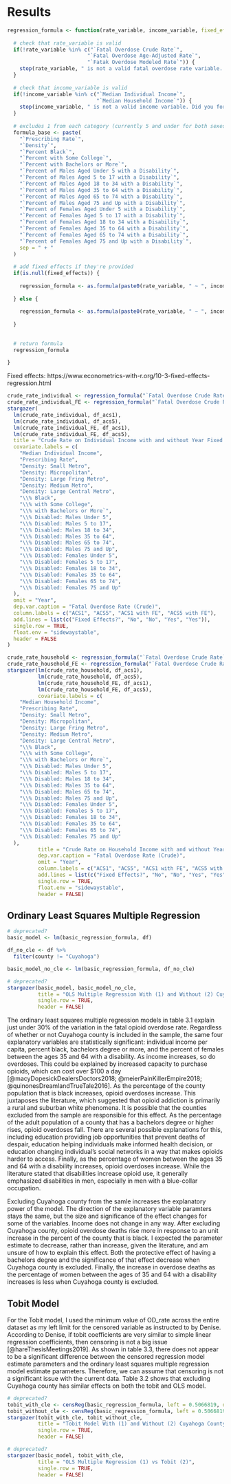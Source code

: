 # Results

```r
regression_formula <- function(rate_variable, income_variable, fixed_effects=NULL) {
  
  # check that rate_variable is valid
  if(!rate_variable %in% c("`Fatal Overdose Crude Rate`",
                          "`Fatal Overdose Age-Adjusted Rate`",
                          "`Fatak Overdose Modeled Rate`")) {
    stop(rate_variable, " is not a valid fatal overdose rate variable. Did you forget to wrap it in ``s like `Fatal Overdose Crude Rate`?")
  }
  
  # check that income_variable is valid
  if(!income_variable %in% c("`Median Individual Income`",
                             "`Median Household Income`")) {
    stop(income_variable, " is not a valid income variable. Did you forget to wrap it in ``s like `Median Individual Income`?")
  }
  
  # excludes 1 from each category (currently 5 and under for both sexes, highschool or less for education)
  formula_base <- paste(
    "`Prescribing Rate`",
    "`Density`",
    "`Percent Black`",
    "`Percent with Some College`",
    "`Percent with Bachelors or More`",
    "`Percent of Males Aged Under 5 with a Disability`",
    "`Percent of Males Aged 5 to 17 with a Disability`",
    "`Percent of Males Aged 18 to 34 with a Disability`",
    "`Percent of Males Aged 35 to 64 with a Disability`",
    "`Percent of Males Aged 65 to 74 with a Disability`",
    "`Percent of Males Aged 75 and Up with a Disability`",
    "`Percent of Females Aged Under 5 with a Disability`",
    "`Percent of Females Aged 5 to 17 with a Disability`",
    "`Percent of Females Aged 18 to 34 with a Disability`",
    "`Percent of Females Aged 35 to 64 with a Disability`",
    "`Percent of Females Aged 65 to 74 with a Disability`",
    "`Percent of Females Aged 75 and Up with a Disability`",
    sep = " + "
  )
  
  # add fixed effects if they're provided
  if(is.null(fixed_effects)) {
    
    regression_formula <- as.formula(paste0(rate_variable, " ~ ", income_variable, " + ", formula_base))
    
  } else {
    
    regression_formula <- as.formula(paste0(rate_variable, " ~ ", income_variable, " + ", formula_base, " + ", fixed_effects))
    
  }
  
  
  # return formula
  regression_formula
  
}
```

Fixed effects: https://www.econometrics-with-r.org/10-3-fixed-effects-regression.html

```r
crude_rate_individual <- regression_formula("`Fatal Overdose Crude Rate`", "`Median Individual Income`")
crude_rate_individual_FE <- regression_formula("`Fatal Overdose Crude Rate`", "`Median Individual Income`", "Year")
stargazer(
  lm(crude_rate_individual, df_acs1),
  lm(crude_rate_individual, df_acs5),
  lm(crude_rate_individual_FE, df_acs1),
  lm(crude_rate_individual_FE, df_acs5),
  title = "Crude Rate on Individual Income with and without Year Fixed Effects",
  covariate.labels = c(
    "Median Individual Income",
    "Prescribing Rate",
    "Density: Small Metro",
    "Density: Micropolitan",
    "Density: Large Fring Metro",
    "Density: Medium Metro",
    "Density: Large Central Metro",
    "\\% Black",
    "\\% with Some College",
    "\\% with Bachelors or More`",
    "\\% Disabled: Males Under 5",
    "\\% Disabled: Males 5 to 17",
    "\\% Disabled: Males 18 to 34",
    "\\% Disabled: Males 35 to 64",
    "\\% Disabled: Males 65 to 74",
    "\\% Disabled: Males 75 and Up",
    "\\% Disabled: Females Under 5",
    "\\% Disabled: Females 5 to 17",
    "\\% Disabled: Females 18 to 34",
    "\\% Disabled: Females 35 to 64",
    "\\% Disabled: Females 65 to 74",
    "\\% Disabled: Females 75 and Up"
  ),
  omit = "Year",
  dep.var.caption = "Fatal Overdose Rate (Crude)",
  column.labels = c("ACS1", "ACS5", "ACS1 with FE", "ACS5 with FE"),
  add.lines = list(c("Fixed Effects?", "No", "No", "Yes", "Yes")),
  single.row = TRUE,
  float.env = "sidewaystable",
  header = FALSE
)
```

```r
crude_rate_household <- regression_formula("`Fatal Overdose Crude Rate`", "`Median Household Income`")
crude_rate_household_FE <- regression_formula("`Fatal Overdose Crude Rate`", "`Median Household Income`", "Year")
stargazer(lm(crude_rate_household, df_acs1),
          lm(crude_rate_household, df_acs5),
          lm(crude_rate_household_FE, df_acs1),
          lm(crude_rate_household_FE, df_acs5),
          covariate.labels = c(
    "Median Household Income",
    "Prescribing Rate",
    "Density: Small Metro",
    "Density: Micropolitan",
    "Density: Large Fring Metro",
    "Density: Medium Metro",
    "Density: Large Central Metro",
    "\\% Black",
    "\\% with Some College",
    "\\% with Bachelors or More`",
    "\\% Disabled: Males Under 5",
    "\\% Disabled: Males 5 to 17",
    "\\% Disabled: Males 18 to 34",
    "\\% Disabled: Males 35 to 64",
    "\\% Disabled: Males 65 to 74",
    "\\% Disabled: Males 75 and Up",
    "\\% Disabled: Females Under 5",
    "\\% Disabled: Females 5 to 17",
    "\\% Disabled: Females 18 to 34",
    "\\% Disabled: Females 35 to 64",
    "\\% Disabled: Females 65 to 74",
    "\\% Disabled: Females 75 and Up"
  ),
          title = "Crude Rate on Household Income with and without Year Fixed Effects",
          dep.var.caption = "Fatal Overdose Rate (Crude)",
          omit = "Year",
          column.labels = c("ACS1", "ACS5", "ACS1 with FE", "ACS5 with FE"),
          add.lines = list(c("Fixed Effects?", "No", "No", "Yes", "Yes")),
          single.row = TRUE,
          float.env = "sidewaystable",
          header = FALSE)
```

## Ordinary Least Squares Multiple Regression

```r
# deprecated?
basic_model <- lm(basic_regression_formula, df)

df_no_cle <- df %>%
  filter(county != "Cuyahoga")

basic_model_no_cle <- lm(basic_regression_formula, df_no_cle)
```

```r
# deprecated?
stargazer(basic_model, basic_model_no_cle,
          title = "OLS Multiple Regression With (1) and Without (2) Cuyahoga County",
          single.row = TRUE,
          header = FALSE)
```

The ordinary least squares multiple regression models in table 3.1 explain just under 30% of the variation in the fatal opioid overdose rate. Regardless of whether or not Cuyahoga county is included in the sample, the same four explanatory variables are statistically significant: individual income per capita, percent black, bachelors degree or more, and the percent of females between the ages 35 and 64 with a disability. As income increases, so do overdoses. This could be explained by increased capacity to purchase opioids, which can cost over $100 a day [@macyDopesickDealersDoctors2018; @meierPainKillerEmpire2018; @quinonesDreamlandTrueTale2016]. As the percentage of the county population that is black increases, opioid overdoses increase. This juxtaposes the literature, which suggested that opioid addiction is primarily a rural and suburban white phenomena. It is possible that the counties excluded from the sample are responsible for this effect. As the percentage of the adult population of a county that has a bachelors degree or higher rises, opioid overdoses fall. There are several possible explanations for this, including education providing job opportunities that prevent deaths of despair, education helping individuals make informed health decision, or education changing individual's social networks in a way that makes opioids harder to access. Finally, as the percentage of women between the ages 35 and 64 with a disability increases, opioid overdoses increase. While the literature stated that disabilities increase opioid use, it generally emphasized disabilities in men, especially in men with a blue-collar occupation.

Excluding Cuyahoga county from the samle increases the explanatory power of the model. The direction of the explanatory variable paramters stays the same, but the size and significance of the effect changes for some of the variables. Income does not change in any way. After excluding Cuyahoga county, opioid overdose deaths rise more in response to an unit increase in the percent of the county that is black. I expected the parameter estimate to decrease, rather than increase, given the literature, and am unsure of how to explain this effect. Both the protective effect of having a bachelors degree and the significance of that effect decrease when Cuyahoga county is excluded. Finally, the increase in overdose deaths as the percentage of women between the ages of 35 and 64 with a disability increases is less when Cuyahoga county is excluded. 

## Tobit Model

For the Tobit model, I used the minimum value of OD_rate across the entire dataset as my left limit for the censored variable as instructed to by Denise. According to Denise, if tobit coefficients are very similar to simple linear regression coefficients, then censoring is not a big issue [@hareThesisMeetings2019]. As shown in table 3.3, there does not appear to be a significant difference between the censored regression model estimate parameters and the ordinary least squares multiple regression model estimate parameters. Therefore, we can assume that censoring is not a significant issue with the current data. Table 3.2 shows that excluding Cuyahoga county has similar effects on both the tobit and OLS model.

```r
# deprecated?
tobit_with_cle <- censReg(basic_regression_formula, left = 0.5066819, data = df, logLikOnly = FALSE)
tobit_without_cle <- censReg(basic_regression_formula, left = 0.5066819, data = df_no_cle, logLikOnly = FALSE)
stargazer(tobit_with_cle, tobit_without_cle,
          title = "Tobit Model With (1) and Without (2) Cuyahoga County",
          single.row = TRUE,
          header = FALSE)
```

```r
# deprecated?
stargazer(basic_model, tobit_with_cle,
          title = "OLS Multiple Regression (1) vs Tobit (2)",
          single.row = TRUE,
          header = FALSE)
```
